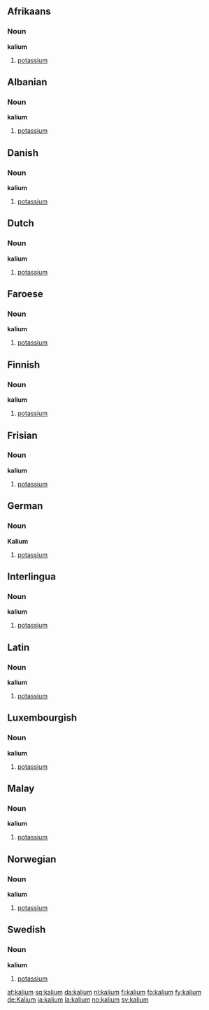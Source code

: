 ==Afrikaans==
===Noun===
'''kalium'''
#[[potassium]]

==Albanian==
===Noun===
'''kalium'''
#[[potassium]]

==Danish==
===Noun===
'''kalium'''
#[[potassium]]

==Dutch==
===Noun===
'''kalium'''
#[[potassium]]

==Faroese==
===Noun===
'''kalium'''
#[[potassium]]

==Finnish==
===Noun===
'''kalium'''
#[[potassium]]

==Frisian==
===Noun===
'''kalium'''
#[[potassium]]

==German==
===Noun===
'''Kalium'''
#[[potassium]]

==Interlingua==
===Noun===
'''kalium'''
#[[potassium]]

==Latin==
===Noun===
'''kalium'''
#[[potassium]]

==Luxembourgish==
===Noun===
'''kalium'''
#[[potassium]]

==Malay==
===Noun===
'''kalium'''
#[[potassium]]

==Norwegian==
===Noun===
'''kalium'''
#[[potassium]]

==Swedish==
===Noun===
'''kalium'''
#[[potassium]]

[[af:kalium]]
[[sq:kalium]]
[[da:kalium]]
[[nl:kalium]]
[[fi:kalium]]
[[fo:kalium]]
[[fy:kalium]]
[[de:Kalium]] 
[[ia:kalium]]
[[la:kalium]]
[[no:kalium]]
[[sv:kalium]]